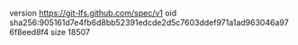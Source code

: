 version https://git-lfs.github.com/spec/v1
oid sha256:905161d7e4fb6d8bb52391edcde2d5c7603ddef971a1ad963046a976f8eed8f4
size 18507
